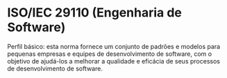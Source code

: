 # ISO/IEC 29110 (Engenharia de Software)

Perfil básico: esta norma fornece um conjunto de padrões e modelos para pequenas empresas e equipes de desenvolvimento de software, com o objetivo de ajudá-los a melhorar a qualidade e eficácia de seus processos de desenvolvimento de software.